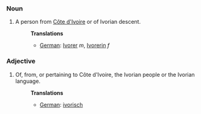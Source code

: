 ===Noun===
#A person from [[Côte d'Ivoire]] or of Ivorian descent.
#:'''Translations'''
#:*[[German]]: [[Ivorer]] ''m'', [[Ivorerin]] ''f''

===Adjective===
#Of, from, or pertaining to Côte d'Ivoire, the Ivorian people or the Ivorian language.
#:'''Translations'''
#:*[[German]]: [[ivorisch]]